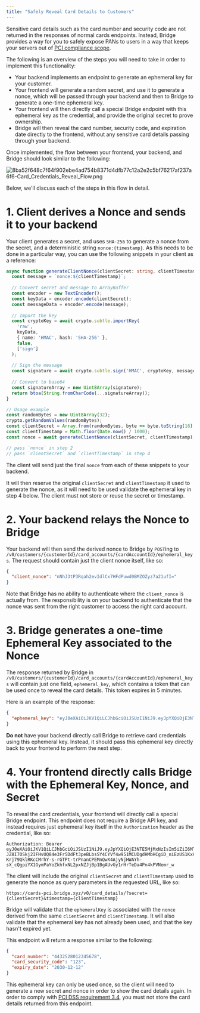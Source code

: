 ```yaml
---
title: "Safely Reveal Card Details to Customers"
---
```


Sensitive card details such as the card number and security code are not returned in the responses of normal cards endpoints. Instead, Bridge provides a way for you to safely expose PANs to users in a way that keeps your servers out of [<u>PCI compliance scope</u>](https://listings.pcisecuritystandards.org/documents/PCIDSS_QRGv3_1.pdf).

The following is an overview of the steps you will need to take in order to implement this functionality:

- Your backend implements an endpoint to generate an ephemeral key for your customer.
- Your frontend will generate a random secret, and use it to generate a nonce, which will be passed through your backend and then to Bridge to generate a one-time ephemeral key.
- Your frontend will then directly call a special Bridge endpoint with this ephemeral key as the credential, and provide the original secret to prove ownership.
- Bridge will then reveal the card number, security code, and expiration date directly to the frontend, without any sensitive card details passing through your backend.

Once implemented, the flow between your frontend, your backend, and Bridge should look similar to the following:

![8ba52f648c7f64f902ebe4ad754b8371d4dfb77c12a2e2c5bf76217af237a6f6-Card_Credentials_Reveal_Flow.png](/images/8ba52f648c7f64f902ebe4ad754b8371d4dfb77c12a2e2c5bf76217af237a6f6-Card_Credentials_Reveal_Flow.png)

Below, we'll discuss each of the steps in this flow in detail.

# **1. Client derives a Nonce and sends it to your backend**

Your client generates a secret, and uses `SHA-256` to generate a nonce from the secret, and a deterministic string `nonce:{timestamp}`. As this needs to be done in a particular way, you can use the following snippets in your client as a reference:

```typescript
async function generateClientNonce(clientSecret: string, clientTimestamp: number): Promise<string> {
  const message = `nonce:${clientTimestamp}`;
  
  // Convert secret and message to ArrayBuffer
  const encoder = new TextEncoder();
  const keyData = encoder.encode(clientSecret);
  const messageData = encoder.encode(message);
  
  // Import the key
  const cryptoKey = await crypto.subtle.importKey(
    'raw',
    keyData,
    { name: 'HMAC', hash: 'SHA-256' },
    false,
    ['sign']
  );
  
  // Sign the message
  const signature = await crypto.subtle.sign('HMAC', cryptoKey, messageData);
  
  // Convert to base64
  const signatureArray = new Uint8Array(signature);
  return btoa(String.fromCharCode(...signatureArray));
}

// Usage example
const randomBytes = new Uint8Array(32);
crypto.getRandomValues(randomBytes);
const clientSecret = Array.from(randomBytes, byte => byte.toString(16).padStart(2, '0')).join('');
const clientTimestamp = Math.floor(Date.now() / 1000);
const nonce = await generateClientNonce(clientSecret, clientTimestamp);

// pass `nonce` in step 2
// pass `clientSecret` and `clientTimestamp` in step 4 
```

The client will send just the final `nonce` from each of these snippets to your backend.

It will then reserve the original `clientSecret` and `clientTimestamp` it used to generate the nonce, as it will need to be used validate the ephemeral key in step 4 below. The client must not store or reuse the secret or timestamp.

# **2. Your backend relays the Nonce to Bridge**

Your backend will then send the derived nonce to Bridge by `POST`ing to `/v0/customers/{customerId}/card_accounts/{cardAccountId}/ephemeral_keys`. The request should contain just the client nonce itself, like so:

```json
{
  "client_nonce": "nNhJ3tP3Rqah2evIdlCx7HFdPuwd0BMZOZyz7a21ufI="
}
```

Note that Bridge has no ability to authenticate where the `client_nonce` is actually from. The responsibility is on your backend to authenticate that the nonce was sent from the right customer to access the right card account.

# **3. Bridge generates a one-time Ephemeral Key associated to the Nonce**

The response returned by Bridge in `/v0/customers/{customerId}/card_accounts/{cardAccountId}/ephemeral_keys` will contain just one field, `ephemeral_key`, which contains a token that can be used once to reveal the card details. This token expires in 5 minutes.

Here is an example of the response:

```json
{
  "ephemeral_key": "eyJ0eXAiOiJKV1QiLCJhbGciOiJSUzI1NiJ9.eyJpYXQiOjE3NTE5MjMxNzIsIm5iZiI6MTc1MTkyMzE3MiwiZXhwIjoxNzUxOTIzNDcyLCJzdWIiOiJmMTg0M2IwNi0xZTgwLTQzMGUtOGUxMy01MTk5OWNmNjZmYjgiLCJhdWQiOiJzZGZzZmQiLCJpc3MiOiJicmlkZ2UtcGNpIn0.QBP7SKYildM9raQN_m3bijbaqO-JZ8I7OSkj2IFHvUQ84e3Fr5DdFt3peBLbsSY4CYVf4w951MCUDgdHMbHCgiD_niEzUS1KxHtT3otT1dbCg4DO0MY3siwjsV9UAWd4huLYvBACWs316Ydk_38Qy5Q_cudkvTKHBzMYm7LsKMwEiCGDeFw95_JJwmvWCoLPx2Xn7MXfYeFOMEYXBKSiUwNtoGVYJxPeO4C-Krj79QklRKcCMrhY-s-rGTPt-trPnanCPEMnQwX4AjyNjHWAYh-sX_cQgpiYX1GymPaYoZkhfxNL2pxNZJjBp1BgAUvGy1rHrTeDa4Pn4kPVNemr_w"
}
```

**Do not** have your backend directly call Bridge to retrieve card credentials using this ephemeral key. Instead, it should pass this ephemeral key directly back to your frontend to perform the next step.

# **4. Your frontend directly calls Bridge with the Ephemeral Key, Nonce, and Secret**

To reveal the card credentials, your frontend will directly call a special Bridge endpoint. This endpoint does not require a Bridge API key, and instead requires just ephemeral key itself in the `Authorization` header as the credential, like so:

```
Authorization: Bearer eyJ0eXAiOiJKV1QiLCJhbGciOiJSUzI1NiJ9.eyJpYXQiOjE3NTE5MjMxNzIsIm5iZiI6MTc1MTkyMzE3MiwiZXhwIjoxNzUxOTIzNDcyLCJzdWIiOiJmMTg0M2IwNi0xZTgwLTQzMGUtOGUxMy01MTk5OWNmNjZmYjgiLCJhdWQiOiJzZGZzZmQiLCJpc3MiOiJicmlkZ2UtcGNpIn0.QBP7SKYildM9raQN_m3bijbaqO-JZ8I7OSkj2IFHvUQ84e3Fr5DdFt3peBLbsSY4CYVf4w951MCUDgdHMbHCgiD_niEzUS1KxHtT3otT1dbCg4DO0MY3siwjsV9UAWd4huLYvBACWs316Ydk_38Qy5Q_cudkvTKHBzMYm7LsKMwEiCGDeFw95_JJwmvWCoLPx2Xn7MXfYeFOMEYXBKSiUwNtoGVYJxPeO4C-Krj79QklRKcCMrhY-s-rGTPt-trPnanCPEMnQwX4AjyNjHWAYh-sX_cQgpiYX1GymPaYoZkhfxNL2pxNZJjBp1BgAUvGy1rHrTeDa4Pn4kPVNemr_w
```

The client will include the original `clientSecret` and `clientTimestamp` used to generate the nonce as query parameters in the requested URL, like so:

```
https://cards-pci.bridge.xyz/v0/card_details/?secret={clientSecret}&timestamp={clientTimestamp}
```

Bridge will validate that the `ephemeralKey` is associated with the `nonce` derived from the same `clientSecret` and `clientTimestamp`. It will also validate that the ephemeral key has not already been used, and that the key hasn't expired yet.

This endpoint will return a response similar to the following:

```json
{
  "card_number": "4432528012345678",
  "card_security_code": "123",
  "expiry_date": "2030-12-12"
}
```

This ephemeral key can only be used once, so the client will need to generate a new secret and nonce in order to show the card details again. In order to comply with [<u>PCI DSS requirement 3.4</u>](https://listings.pcisecuritystandards.org/documents/PCIDSS_QRGv3_1.pdf), you must not store the card details returned from this endpoint.